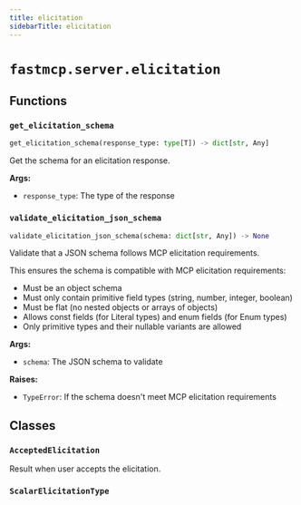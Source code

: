 ```yaml
---
title: elicitation
sidebarTitle: elicitation
---
```


# `fastmcp.server.elicitation`

## Functions

### `get_elicitation_schema` <sup><a href="https://github.com/saintx/fastmcp/blob/main/src/fastmcp/server/elicitation.py#L42" target="_blank"><Icon icon="github" style="width: 14px; height: 14px;" /></a></sup>

```python
get_elicitation_schema(response_type: type[T]) -> dict[str, Any]
```


Get the schema for an elicitation response.

**Args:**
- `response_type`: The type of the response


### `validate_elicitation_json_schema` <sup><a href="https://github.com/saintx/fastmcp/blob/main/src/fastmcp/server/elicitation.py#L58" target="_blank"><Icon icon="github" style="width: 14px; height: 14px;" /></a></sup>

```python
validate_elicitation_json_schema(schema: dict[str, Any]) -> None
```


Validate that a JSON schema follows MCP elicitation requirements.

This ensures the schema is compatible with MCP elicitation requirements:
- Must be an object schema
- Must only contain primitive field types (string, number, integer, boolean)
- Must be flat (no nested objects or arrays of objects)
- Allows const fields (for Literal types) and enum fields (for Enum types)
- Only primitive types and their nullable variants are allowed

**Args:**
- `schema`: The JSON schema to validate

**Raises:**
- `TypeError`: If the schema doesn't meet MCP elicitation requirements


## Classes

### `AcceptedElicitation` <sup><a href="https://github.com/saintx/fastmcp/blob/main/src/fastmcp/server/elicitation.py#L30" target="_blank"><Icon icon="github" style="width: 14px; height: 14px;" /></a></sup>


Result when user accepts the elicitation.


### `ScalarElicitationType` <sup><a href="https://github.com/saintx/fastmcp/blob/main/src/fastmcp/server/elicitation.py#L38" target="_blank"><Icon icon="github" style="width: 14px; height: 14px;" /></a></sup>
